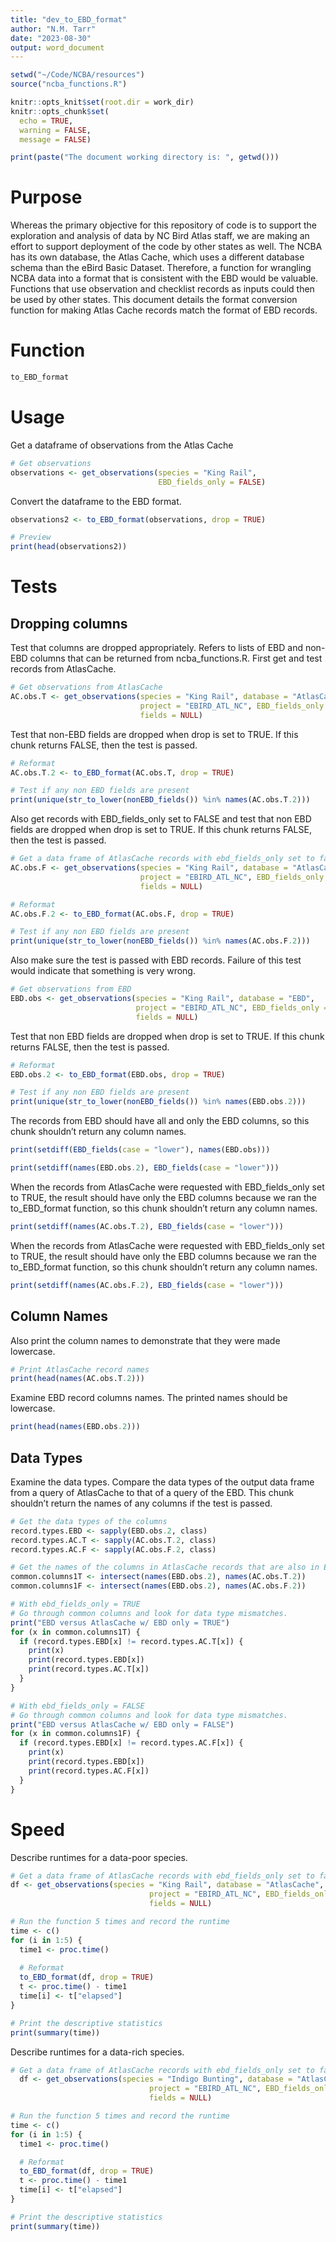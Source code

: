 ```yaml
---
title: "dev_to_EBD_format"
author: "N.M. Tarr"
date: "2023-08-30"
output: word_document
---
```


```r
setwd("~/Code/NCBA/resources")
source("ncba_functions.R")

knitr::opts_knit$set(root.dir = work_dir)
knitr::opts_chunk$set(
  echo = TRUE,
  warning = FALSE,
  message = FALSE)

print(paste("The document working directory is: ", getwd()))
```

# Purpose
Whereas the primary objective for this repository of code is to support the exploration and analysis of data by NC Bird Atlas staff, we are making an effort to support deployment of the code by other states as well.  The NCBA has its own database, the Atlas Cache, which uses a different database schema than the eBird Basic Dataset.  Therefore, a function for wrangling NCBA data into a format that is consistent with the EBD would be valuable.  Functions that use observation and checklist records as inputs could then be used by other states.  This document details the format conversion function for making Atlas Cache records match the format of EBD records.


# Function
```r
to_EBD_format
```


# Usage

Get a dataframe of observations from the Atlas Cache
```r
# Get observations
observations <- get_observations(species = "King Rail", 
                                 EBD_fields_only = FALSE)
```

Convert the dataframe to the EBD format.
```r
observations2 <- to_EBD_format(observations, drop = TRUE)

# Preview
print(head(observations2))
```


# Tests

## Dropping columns
Test that columns are dropped appropriately.  Refers to lists of EBD and non-EBD columns that can be returned from ncba_functions.R.  First get and test records from AtlasCache.
```r
# Get observations from AtlasCache
AC.obs.T <- get_observations(species = "King Rail", database = "AtlasCache", 
                             project = "EBIRD_ATL_NC", EBD_fields_only = FALSE, 
                             fields = NULL)
```

Test that non-EBD fields are dropped when drop is set to TRUE.  If this chunk returns FALSE, then the test is passed.
```r
# Reformat
AC.obs.T.2 <- to_EBD_format(AC.obs.T, drop = TRUE)

# Test if any non EBD fields are present
print(unique(str_to_lower(nonEBD_fields()) %in% names(AC.obs.T.2)))
```

Also get records with EBD_fields_only set to FALSE and test that non EBD fields are dropped when drop is set to TRUE.  If this chunk returns FALSE, then the test is passed.
```r
# Get a data frame of AtlasCache records with ebd_fields_only set to false.
AC.obs.F <- get_observations(species = "King Rail", database = "AtlasCache", 
                             project = "EBIRD_ATL_NC", EBD_fields_only = FALSE, 
                             fields = NULL)

# Reformat
AC.obs.F.2 <- to_EBD_format(AC.obs.F, drop = TRUE)

# Test if any non EBD fields are present
print(unique(str_to_lower(nonEBD_fields()) %in% names(AC.obs.F.2)))
```

Also make sure the test is passed with EBD records.  Failure of this test would indicate that something is very wrong.
```r
# Get observations from EBD
EBD.obs <- get_observations(species = "King Rail", database = "EBD", 
                            project = "EBIRD_ATL_NC", EBD_fields_only = FALSE, 
                            fields = NULL)
```

Test that non EBD fields are dropped when drop is set to TRUE.  If this chunk returns FALSE, then the test is passed.
```r
# Reformat
EBD.obs.2 <- to_EBD_format(EBD.obs, drop = TRUE)

# Test if any non EBD fields are present
print(unique(str_to_lower(nonEBD_fields()) %in% names(EBD.obs.2)))
```


The records from EBD should have all and only the EBD columns, so this chunk shouldn't return any column names.
```r
print(setdiff(EBD_fields(case = "lower"), names(EBD.obs)))

print(setdiff(names(EBD.obs.2), EBD_fields(case = "lower")))
```

When the records from AtlasCache were requested with EBD_fields_only set to TRUE, the result should have only the EBD columns because we ran the to_EBD_format function, so this chunk shouldn't return any column names.
```r
print(setdiff(names(AC.obs.T.2), EBD_fields(case = "lower")))
```

When the records from AtlasCache were requested with EBD_fields_only set to TRUE, the result should have only the EBD columns because we ran the to_EBD_format function, so this chunk shouldn't return any column names.
```r
print(setdiff(names(AC.obs.F.2), EBD_fields(case = "lower")))
```

## Column Names
Also print the column names to demonstrate that they were made lowercase.
```r
# Print AtlasCache record names
print(head(names(AC.obs.T.2)))
```

Examine EBD record columns names.  The printed names should be lowercase.
```r
print(head(names(EBD.obs.2)))
```

## Data Types
Examine the data types.  Compare the data types of the output data frame from a query of AtlasCache to that of a query of the EBD.  This chunk shouldn't return the names of any columns if the test is passed.
```r
# Get the data types of the columns
record.types.EBD <- sapply(EBD.obs.2, class)
record.types.AC.T <- sapply(AC.obs.T.2, class)
record.types.AC.F <- sapply(AC.obs.F.2, class)

# Get the names of the columns in AtlasCache records that are also in EBD
common.columns1T <- intersect(names(EBD.obs.2), names(AC.obs.T.2))
common.columns1F <- intersect(names(EBD.obs.2), names(AC.obs.F.2))

# With ebd_fields_only = TRUE
# Go through common columns and look for data type mismatches.
print("EBD versus AtlasCache w/ EBD only = TRUE")
for (x in common.columns1T) {
  if (record.types.EBD[x] != record.types.AC.T[x]) {
    print(x)
    print(record.types.EBD[x])
    print(record.types.AC.T[x])
  }
}

# With ebd_fields_only = FALSE
# Go through common columns and look for data type mismatches.
print("EBD versus AtlasCache w/ EBD only = FALSE")
for (x in common.columns1F) {
  if (record.types.EBD[x] != record.types.AC.F[x]) {
    print(x)
    print(record.types.EBD[x])
    print(record.types.AC.F[x])
  }
}
```


# Speed
Describe runtimes for a data-poor species.
```r
# Get a data frame of AtlasCache records with ebd_fields_only set to false.
df <- get_observations(species = "King Rail", database = "AtlasCache", 
                               project = "EBIRD_ATL_NC", EBD_fields_only = FALSE, 
                               fields = NULL)

# Run the function 5 times and record the runtime
time <- c()
for (i in 1:5) {
  time1 <- proc.time()
  
  # Reformat
  to_EBD_format(df, drop = TRUE)
  t <- proc.time() - time1
  time[i] <- t["elapsed"]
}

# Print the descriptive statistics
print(summary(time))
```

Describe runtimes for a data-rich species.
```r
# Get a data frame of AtlasCache records with ebd_fields_only set to false.
  df <- get_observations(species = "Indigo Bunting", database = "AtlasCache", 
                               project = "EBIRD_ATL_NC", EBD_fields_only = FALSE, 
                               fields = NULL)

# Run the function 5 times and record the runtime
time <- c()
for (i in 1:5) {
  time1 <- proc.time()

  # Reformat
  to_EBD_format(df, drop = TRUE)
  t <- proc.time() - time1
  time[i] <- t["elapsed"]
}

# Print the descriptive statistics
print(summary(time))
```